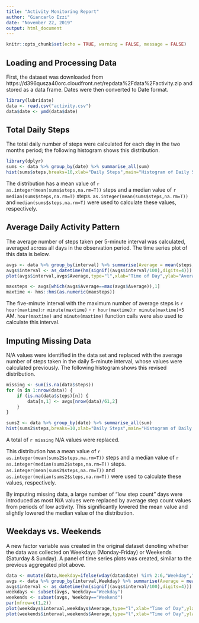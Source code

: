 ---
title: "Activity Monitoring Report"
author: "Giancarlo Izzi"
date: "November 22, 2019"
output: html_document
---

```{r setup, include=FALSE}
knitr::opts_chunk$set(echo = TRUE, warning = FALSE, message = FALSE)
```

## Loading and Processing Data


First, the dataset was downloaded from https://d396qusza40orc.cloudfront.net/repdata%2Fdata%2Factivity.zip and stored as a data frame. Dates were then converted to Date format.


```{r read}
library(lubridate)
data <- read.csv("activity.csv")
data$date <- ymd(data$date)
```

## Total Daily Steps

The total daily number of steps were calculated for each day in the two months period; the following histogram shows this distribution.

```{r daily}
library(dplyr)
sums <- data %>% group_by(date) %>% summarise_all(sum)
hist(sums$steps,breaks=10,xlab="Daily Steps",main="Histogram of Daily Steps")

```

The distribution has a mean value of `r as.integer(mean(sums$steps,na.rm=T))` steps and a median value of `r median(sums$steps,na.rm=T)` steps. ` as.integer(mean(sums$steps,na.rm=T))` and `median(sums$steps,na.rm=T)` were used to calculate these values, respectively.

## Average Daily Activity Pattern

The average number of steps taken per 5-minute interval was calculated, averaged across all days in the observation period. The time series plot of this data is below.

```{r averages}
avgs <- data %>% group_by(interval) %>% summarise(Average = mean(steps,na.rm=T))
avgs$interval <- as_datetime(hm(signif((avgs$interval/100),digits=4)))
plot(avgs$interval,avgs$Average,type="l",xlab="Time of Day",ylab="Average Steps",main="Average Intraday Steps")
```


```{r maxsteps}
maxsteps <- avgs[which(avgs$Average==max(avgs$Average)),1]
maxtime <- hms::hms(as.numeric(maxsteps))
```

The five-minute interval with the maximum number of average steps is `r hour(maxtime)`:`r minute(maxtime)` - `r hour(maxtime)`:`r minute(maxtime)+5` AM.
`hour(maxtime)` and `minute(maxtime)` function calls were also used to calculate this interval.

## Imputing Missing Data

N/A values were identified in the data set and replaced with the average number of steps taken in the daily 5-minute interval, whose values were calculated previously. The following histogram shows this revised distribution.

```{r missing values}
missing <- sum(is.na(data$steps))
for (n in 1:nrow(data)) {
    if (is.na(data$steps)[n]) {
        data[n,1] <- avgs[nrow(data)/61,2]
    }
}

sums2 <- data %>% group_by(date) %>% summarise_all(sum)
hist(sums2$steps,breaks=10,xlab="Daily Steps",main="Histogram of Daily Steps")
```

A total of `r missing` N/A values were replaced.

This distribution has a mean value of `r as.integer(mean(sums2$steps,na.rm=T))` steps and a median value of `r as.integer(median(sums2$steps,na.rm=T))` steps. ` as.integer(mean(sums2$steps,na.rm=T))` and `as.integer(median(sums2$steps,na.rm=T))` were used to calculate these values, respectively.

By imputing missing data, a large number of "low step count" days were introduced as most N/A values were replaced by average step count values from periods of low activity. This significantly lowered the mean value and slightly lowered the median value of the distribution.

## Weekdays vs. Weekends

A new factor variable was created in the original dataset denoting whether the data was collected on Weekdays (Monday-Friday) or Weekends (Saturday & Sunday). A panel of time series plots was created, similar to the previous aggregated plot above.

``` {r weekdays}
data <- mutate(data,Weekday=ifelse(wday(data$date) %in% 2:6,"Weekday","Weekend"))
avgs <- data %>% group_by(interval,Weekday) %>% summarise(Average = mean(steps,na.rm=T))
avgs$interval <- as_datetime(hm(signif((avgs$interval/100),digits=4)))
weekdays <- subset(avgs, Weekday=="Weekday")
weekends <- subset(avgs, Weekday=="Weekend")
par(mfrow=c(1,2))
plot(weekdays$interval,weekdays$Average,type="l",xlab="Time of Day",ylab="Average Steps",main="Weekdays")
plot(weekends$interval,weekends$Average,type="l",xlab="Time of Day",ylab="Average Steps",main="Weekends",ylim=c(0,200))
```

